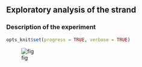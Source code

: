 
## Exploratory analysis of the strand

### Description of the experiment

```r
opts_knit$set(progress = TRUE, verbose = TRUE)
```

![fig](figure/fromPaper/Kharchenko-Park-2008.jpg)


